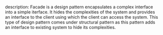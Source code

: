 description: Facade is a design pattern encapsulates a complex interface into a simple iterface. It hides the complexities of the system and provides an interface to the client using which the client can access the system. This type of design pattern comes under structural pattern as this pattern adds an interface to existing system to hide its complexities.